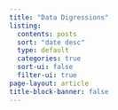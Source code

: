 ```yaml
---
title: "Data Digressions"
listing:
  contents: posts
  sort: "date desc"
  type: default
  categories: true
  sort-ui: false
  filter-ui: true
page-layout: article
title-block-banner: false
---
```

